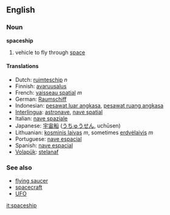 ==English==
===Noun===
'''spaceship'''
# vehicle to fly through [[space]]

====Translations====
*Dutch: [[ruimteschip]] ''n''
*Finnish: [[avaruusalus]]
*French: [[vaisseau spatial]] ''m''
*German: [[Raumschiff]] 
*Indonesian: [[pesawat luar angkasa]], [[pesawat ruang angkasa]]
*[[Interlingua]]: [[astronave]], [[nave spatial]] 
*Italian: [[nave spaziale]] 
*Japanese: [[宇宙船]] ([[うちゅうせん]], uchūsen)
*Lithuanian: [[kosminis laivas]] ''m'', sometimes [[erdvėlaivis]] ''m''
*Portuguese: [[nave espacial]] 
*Spanish: [[nave espacial]] 
*[[Volapük]]: [[stelanaf]]

===See also===
*[[flying saucer]]
*[[spacecraft]]
*[[UFO]]

[[it:spaceship]]